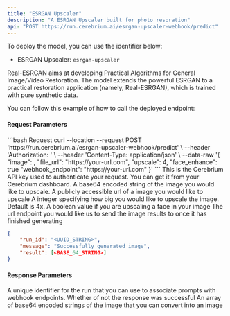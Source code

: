 ```yaml
---
title: "ESRGAN Upscaler"
description: "A ESRGAN Upscaler built for photo resoration"
api: "POST https://run.cerebrium.ai/esrgan-upscaler-webhook/predict"
---
```


To deploy the model, you can use the identifier below:

- ESRGAN Upscaler: `esrgan-upscaler`

Real-ESRGAN aims at developing Practical Algorithms for General Image/Video Restoration. The model extends the powerful ESRGAN to a practical restoration application (namely, Real-ESRGAN), which is trained with pure synthetic data.

You can follow this example of how to call the deployed endpoint:

#### Request Parameters

<RequestExample>
```bash Request
  curl --location --request POST 'https://run.cerebrium.ai/esrgan-upscaler-webhook/predict' \
      --header 'Authorization: <API_KEY>' \
      --header 'Content-Type: application/json' \
      --data-raw '{
        "image": <BASE_64_STRING>,
        "file_url": "https://your-url.com",
        "upscale": 4,
        "face_enhance": true
        "webhook_endpoint": "https://your-url.com"
      }'
```
</RequestExample>

<ParamField header="Authorization" type="string" required>
  This is the Cerebrium API key used to authenticate your request. You can get it from your Cerebrium dashboard.
</ParamField>
<ParamField body="image" type="string" optional>
  A base64 encoded string of the image you would like to upscale.
</ParamField>
<ParamField body="file_url" type="string" optional>
  A publicly accessible url of a image you would like to upscale
</ParamField>
<ParamField body="upscale" type="integer" optional>
  A integer specifying how big you would like to upscale the image. Default is 4x.
</ParamField>
<ParamField body="face_enhance" type="boolean" optional>
  A boolean value if you are upscaling a face in your image
</ParamField>
<ParamField body="webhook_endpoint" type="string" optional>
   The url endpoint you would like us to send the image results to once it has finished generating
</ParamField>
<ResponseExample>

```json Response
{
    "run_id": "<UUID_STRING>",
    "message": "Successfully generated image",
    "result": [<BASE_64_STRING>]
}
```

</ResponseExample>

#### Response Parameters

<ResponseField name="run_id" type="string" required>
  A unique identifier for the run that you can use to associate prompts with
  webhook endpoints.
</ResponseField>
<ResponseField name="message" type="string" required>
  Whether of not the response was successful
</ResponseField>
<ResponseField name="result" type="string" required>
  An array of base64 encoded strings of the image that you can convert into an
  image
</ResponseField>
